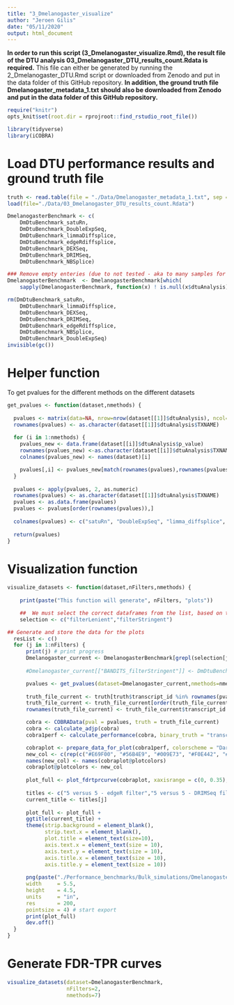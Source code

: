 ```yaml
---
title: "3_Dmelanogaster_visualize"
author: "Jeroen Gilis"
date: "05/11/2020"
output: html_document
---
```


**In order to run this script (3_Dmelanogaster_visualize.Rmd), the result file of the DTU analysis 03_Dmelanogaster_DTU_results_count.Rdata is required.** This file can either be generated by running the 2_Dmelanogaster_DTU.Rmd script or downloaded from Zenodo and put in the data folder of this GitHub repository. **In addition, the ground truth file Dmelanogaster_metadata_1.txt should also be downloaded from Zenodo and put in the data folder of this GitHub repository.**

```r
require("knitr")
opts_knit$set(root.dir = rprojroot::find_rstudio_root_file())
```

```r
library(tidyverse)
library(iCOBRA)
```

# Load DTU performance results and ground truth file

```r
truth <- read.table(file = "./Data/Dmelanogaster_metadata_1.txt", sep = "\t", header = TRUE)
load(file="./Data/03_Dmelanogaster_DTU_results_count.Rdata")

DmelanogasterBenchmark <- c(
    DmDtuBenchmark_satuRn,
    DmDtuBenchmark_DoubleExpSeq,
    DmDtuBenchmark_limmaDiffsplice,
    DmDtuBenchmark_edgeRdiffsplice,
    DmDtuBenchmark_DEXSeq,
    DmDtuBenchmark_DRIMSeq,
    DmDtuBenchmark_NBSplice)

### Remove empty enteries (due to not tested - aka to many samples for reasonable runtime)
DmelanogasterBenchmark  <- DmelanogasterBenchmark[which(
    sapply(DmelanogasterBenchmark, function(x) ! is.null(x$dtuAnalysis)))]

rm(DmDtuBenchmark_satuRn,
    DmDtuBenchmark_limmaDiffsplice,
    DmDtuBenchmark_DEXSeq,
    DmDtuBenchmark_DRIMSeq,
    DmDtuBenchmark_edgeRdiffsplice,
    DmDtuBenchmark_NBSplice,
    DmDtuBenchmark_DoubleExpSeq)
invisible(gc())
```

# Helper function 
To get pvalues for the different methods on the different datasets

```r
get_pvalues <- function(dataset,nmethods) {
  
  pvalues <- matrix(data=NA, nrow=nrow(dataset[[1]]$dtuAnalysis), ncol=nmethods)
  rownames(pvalues) <- as.character(dataset[[1]]$dtuAnalysis$TXNAME)
  
  for (i in 1:nmethods) {
    pvalues_new <- data.frame(dataset[[i]]$dtuAnalysis$p_value)
    rownames(pvalues_new) <-as.character(dataset[[i]]$dtuAnalysis$TXNAME)
    colnames(pvalues_new) <- names(dataset)[i]

    pvalues[,i] <- pvalues_new[match(rownames(pvalues),rownames(pvalues_new)),1]
  }
  
  pvalues <- apply(pvalues, 2, as.numeric)
  rownames(pvalues) <- as.character(dataset[[1]]$dtuAnalysis$TXNAME)
  pvalues <- as.data.frame(pvalues)
  pvalues <- pvalues[order(rownames(pvalues)),]
  
  colnames(pvalues) <- c("satuRn", "DoubleExpSeq", "limma_diffsplice", "edgeR_diffsplice", "DEXSeq", "DRIMSeq","NBSplice")
  
  return(pvalues)
}
```

# Visualization function

```r
visualize_datasets <- function(dataset,nFilters,nmethods) {
  
    print(paste("This function will generate", nFilters, "plots"))

    ##  We must select the correct dataframes from the list, based on the list names
    selection <- c("filterLenient","filterStringent")

## Generate and store the data for the plots
  resList <- c()
  for (j in 1:nFilters) {
      print(j) # print progress
      Dmelanogaster_current <- DmelanogasterBenchmark[grepl(selection[j], names(DmelanogasterBenchmark))]
      
      #Dmelanogaster_current[["BANDITS_filterStringent"]] <- DmDtuBenchmark_BANDITS$BANDITS_filterStringent

      pvalues <- get_pvalues(dataset=Dmelanogaster_current,nmethods=nmethods)
      
      truth_file_current <- truth[truth$transcript_id %in% rownames(pvalues),]
      truth_file_current <- truth_file_current[order(truth_file_current$transcript_id),]
      rownames(truth_file_current) <- truth_file_current$transcript_id

      cobra <- COBRAData(pval = pvalues, truth = truth_file_current)
      cobra <- calculate_adjp(cobra)
      cobra1perf <- calculate_performance(cobra, binary_truth = "transcript_ds_status", cont_truth = "none", splv = "none", aspects = c("fdrtpr", "fdrtprcurve", "overlap"))

      cobraplot <- prepare_data_for_plot(cobra1perf, colorscheme = "Dark2", facetted = TRUE)
      new_col <- c(rep(c("#E69F00", "#56B4E9", "#009E73", "#F0E442", "#0072B2", "#D55E00","black", "#999999"),4),rep("white",16))
      names(new_col) <- names(cobraplot@plotcolors)
      cobraplot@plotcolors <- new_col
      
      plot_full <- plot_fdrtprcurve(cobraplot, xaxisrange = c(0, 0.35), yaxisrange = c(0,0.85))
      
      titles <- c("5 versus 5 - edgeR filter","5 versus 5 - DRIMSeq filter")
      current_title <- titles[j]
      
      plot_full <- plot_full + 
      ggtitle(current_title) +
      theme(strip.background = element_blank(),
            strip.text.x = element_blank(),
            plot.title = element_text(size=10),
            axis.text.x = element_text(size = 10),
            axis.text.y = element_text(size = 10),
            axis.title.x = element_text(size = 10),
            axis.title.y = element_text(size = 10))
      
      png(paste("./Performance_benchmarks/Bulk_simulations/Dmelanogaster_dataset/Results/FDRTPR_counts_", j, ".png", sep = ""),
      width     = 5.5,
      height    = 4.5,
      units     = "in",
      res       = 200,
      pointsize = 4) # start export
      print(plot_full)
      dev.off()
  }
}
```

# Generate FDR-TPR curves

```r
visualize_datasets(dataset=DmelanogasterBenchmark,
                   nFilters=2,
                   nmethods=7)
```
